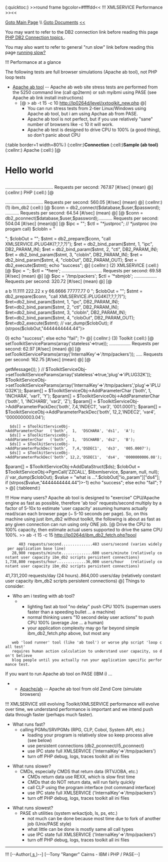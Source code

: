 (:quicktoc:)
>>round frame bgcolor=#ffffdd<<
!!! XMLSERVICE Performance
>><<

[[XMLService/XMLService | Goto Main Page]]
\\
[[XMLSERVICEDocument | Goto Documents]]
[[<<]]

You may want to refer to the DB2 connection link before reading this page [[ PHP/DB2Connection | PHP DB2 Connection topics ]].

You may also want to refer to general "run slow" link before reading this page [[PHP/RunSlow | running slow?]]

!!! Performance at a glance 

The following tests are full browser simulations (Apache ab tool), not PHP loop tests
* [[Apache/ab | Apache ab tool]] -- Apache ab web site stress tests are performed from the 5250 command line (call qp2term) or ssh myibmi using PASE (see Apache ab link install instructions)
** [@ > ab -t 15 -c 10 http://lp0264d/level/xxtoolkit_new.php @]
*** You can run stress tests from 2-tier Linux/Windows using Apache ab tool, but i am using Apchae ab from PASE.
*** Apache ab tool is not perfect, but if you use relatively "sane" number of browsers like -c 10 it will work.
*** Apache ab test is designed to drive CPU to 100% (a good thing), so don't panic about CPU

(:table border=1 width=80%:)
(:cellnr:)'''Connection'''
(:cell:)'''Sample (ab tool)'''
(:cellnr:) Apache
(:cell:) [@ <H1>Hello world</H1>  ...................................... Requests per second:    767.87 [#/sec] (mean) @]
(:cellnr:) PHP
(:cell:) [@ <?php echo "Hello world"; ?>  .............................. Requests per second:    560.05 [#/sec] (mean) @]
(:cellnr:) (1) ibm_db2
(:cell:)
[@ $conn = db2_connect($database,$user,$password); ........... Requests per second:    64.54 [#/sec] (mean) @]
[@ $conn = db2_pconnect($database,$user,$password);........... Requests per second:    504.04 [#/sec] (mean)@]
[@
$ipc     = "";
$ctl     = "*justproc";          // *justproc (no progam call)
$clobIn  = "<?xml version='1.0'?>";
$clobOut = "";
$stmt = db2_prepare($conn, "call XMLSERVICE.iPLUG4K(?,?,?,?)");
$ret  = db2_bind_param($stmt, 1, "ipc", DB2_PARAM_IN);
$ret  = db2_bind_param($stmt, 2, "ctl", DB2_PARAM_IN);
$ret  = db2_bind_param($stmt, 3, "clobIn", DB2_PARAM_IN);
$ret  = db2_bind_param($stmt, 4, "clobOut", DB2_PARAM_OUT);
$ret  = db2_execute($stmt);
echo "success";
@]
(:cellnr:) (2) XMLSERVICE
(:cell:)
[@ $ipc = ''; $ctl  = '*here';  ................................ Requests per second:    69.58 [#/sec] (mean) @]
[@ $ipc = '/tmp/packers'; $ctl  = '*sbmjob';  .................. Requests per second:    320.72 [#/sec] (mean) @]
[@
<?php
require_once('connection2.inc');
if ($i5persistentconnect) $conn = db2_pconnect($database,$user,$password);
else $conn = db2_connect($database,$user,$password);
if (!$conn) echo "Bad connect: $conn,$database,$user,perm=$i5persistentconnect";
$ipc  = '/tmp/packers';    // *here no need ipc
$ctl  = "*sbmjob";         // *here for no additional private job 
// $ipc  = '';
// $ctl  = '*here';
$clobIn = "<?xml version='1.0'?>
<pgm name='ZZCALL' lib='$libxmlservice'>
 <parm  io='both'>
   <data type='1A'>a</data>
 </parm>
 <parm  io='both'>
   <data type='1A'>b</data>
 </parm>
 <parm  io='both'>
   <data type='7p4'>11.1111</data>
 </parm>
 <parm  io='both'>
   <data type='12p2'>222.22</data>
 </parm>
 <parm  io='both'>
  <ds>
   <data type='1A'>x</data>
   <data type='1A'>y</data>
   <data type='7p4'>66.6666</data>
   <data type='12p2'>77777.77</data>
  </ds>
 </parm>
 <return>
  <data type='10i0'>0</data>
 </return>
</pgm>";
$clobOut = "";
$stmt = db2_prepare($conn, "call XMLSERVICE.iPLUG4K(?,?,?,?)");
$ret=db2_bind_param($stmt, 1, "ipc", DB2_PARAM_IN);
$ret=db2_bind_param($stmt, 2, "ctl", DB2_PARAM_IN);
$ret=db2_bind_param($stmt, 3, "clobIn", DB2_PARAM_IN);
$ret=db2_bind_param($stmt, 4, "clobOut", DB2_PARAM_OUT);
$ret=db2_execute($stmt);
// var_dump($clobOut);
if (strpos($clobOut,"4444444444.44")>0) echo "success";
else echo "fail";
?>
@]
(:cellnr:) (3) Toolkit
(:cell:)
[@ setToolkitServiceParams(array('stateless'=>true));  ................. Requests per second:    62.97 [#/sec] (mean) @]
[@ setToolkitServiceParams(array('InternalKey'=>'/tmp/packers'));  ..... Requests per second:    162.75 [#/sec] (mean) @]
[@
<?php
require_once('connection2.inc');
require_once("ToolkitService.php");
if ($i5persistentconnect) $conn = db2_pconnect($database,$user,$password);
else $conn = db2_connect($database,$user,$password);
if (!$conn) echo "Bad connect: $conn,$database,$user,perm=$i5persistentconnect";
try { $ToolkitServiceObj = ToolkitService::getInstance($conn); }
catch (Exception $e) { die($e->getMessage()); }
// $ToolkitServiceObj->setToolkitServiceParams(array('stateless'=>true,'plug'=>'iPLUG32K'));
$ToolkitServiceObj->setToolkitServiceParams(array('InternalKey'=>'/tmp/packers','plug'=>'iPLUG32K'));
$param[] = $ToolkitServiceObj->AddParameterChar   ('both',  1,  'INCHARA', 'var1', 'Y');
$param[] = $ToolkitServiceObj->AddParameterChar   ('both',  1,  'INCHARB', 'var2', 'Z');
$param[] = $ToolkitServiceObj->AddParameterPackDec('both',  7,4,'INDEC1',  'var3', '001.0001');
$param[] = $ToolkitServiceObj->AddParameterPackDec('both', 12,2,'INDEC2',  'var4', '0000000003.04');
   $ds[] = $ToolkitServiceObj->AddParameterChar   ('both',  1,  'DSCHARA', 'ds1',  'A');
   $ds[] = $ToolkitServiceObj->AddParameterChar   ('both',  1,  'DSCHARB', 'ds2',  'B');
   $ds[] = $ToolkitServiceObj->AddParameterPackDec('both',  7,4,'DSDEC1',  'ds3',  '005.0007');
   $ds[] = $ToolkitServiceObj->AddParameterPackDec('both', 12,2,'DSDEC1',  'ds4',  '0000000006.08');
$param[] = $ToolkitServiceObj->AddDataStruct($ds);
$clobOut  = $ToolkitServiceObj->PgmCall('ZZCALL', $libxmlservice, $param, null, null);
// var_dump($clobOut);
$value = "what is ...".$clobOut["io_param"]["ds4"];
if (strpos($value,"4444444444.44")>-1) echo "success";
else echo "fail";
?>
@]
(:tableend:)


!!! How many users?
Apache ab tool is designed to "exercise" CPU/Apache engine as fast as possible, therefore 'ab tool' requests/second multiply by a factor of 5-10x to estimate 'user capacity' assuming humans actually read/scan each browser page (~ 5-10 seconds per page). So, on this machine using just ibm_db2 without toolkit, the following is about as fast as any given connection can run using only ONE job.
[@
Drive the CPU to 100% capacity, then estimate actual users supported to drive the same CPU 100%.
>> ab -t 15 -c 15 http://lp0264d/ibm_db2_fetch.php?pool
       483 requests/second..............483 users/second (varies widely per application base line)
    28,980 requests/minute..............600 users/minute (relatively constant user capacity ibm_db2 scripts persistent connections)
 1,738,800 requests/hour.............36,000 users/hour   (relatively constant user capacity ibm_db2 scripts persistent connections)
41,731,200 requests/day (24 hours)..864,000 users/day    (relatively constant user capacity ibm_db2 scripts persistent connections)
@]
Things to consider:
* Who am i testing with ab tool? 
*** lighting fast ab tool "no delay" push CPU 100% (superman users faster than a speeding bullet ... a machine)
*** normal thinking users "10 second delay user actions" to push CPU 100% (average Joe ... a human)
*** your application complexity may go far beyond simple ibm_db2_fetch.php above, but most any
    web 'load runner' tool (like 'ab tool') or worse php script 'loop call test'
    requires human action calculation to understand user capacity, so don't believe 
    blog people until you actually run your application specific performance test. 

If you want to run Apache ab tool on PASE (IBM i) ...
*** [[Apache/ab]] -- Apache ab tool from old Zend Core (simulate browsers) 

!!! XMLSERVICE still evolving 
Toolkit/XMLSERVICE performance will evolve over time, we understand performance is important and we intend push data through faster (perhaps much faster).

* What runs fast?
** calling PGMs/SRVPGMs (RPG, CLP, Cobol, System API, etc.)
*** loading your program is relatively slow so keep process alive (see below)
*** use persistent connections (db2_pconnect/i5_pconnect)
*** use IPC state full XMLSERVICE ('InternalKey'=>'/tmp/packers')
*** turn off PHP debug, logs, traces toolkit all ini files

* What runs slower?
** CMDs, especially CMDS that return data (RTVJOBA, etc.)
*** CMDs return data use REXX, which is slow first time
*** CMDs that do NOT return data, will run fairly quickly
*** call CLP using the program interface (not command interface)
*** use IPC state full XMLSERVICE ('InternalKey'=>'/tmp/packers')
*** turn off PHP debug, logs, traces toolkit all ini files

* What runs slowest?
** PASE sh utilities (system wrkactjob, ls, ps, etc.)
*** not much can be done because most time due to fork of another job (Unix/PASE style)
*** what little can be done is mostly same all call types
*** use IPC state full XMLSERVICE ('InternalKey'=>'/tmp/packers')
*** turn off PHP debug, logs, traces toolkit all ini files



----
!!! [--Author([[http://youngiprofessionals.com/wiki/index.php/XMLSERVICE/XMLSERVICEConfig?action=expirediff | s ]])--]
[--Tony "Ranger" Cairns - IBM i PHP / PASE--]
